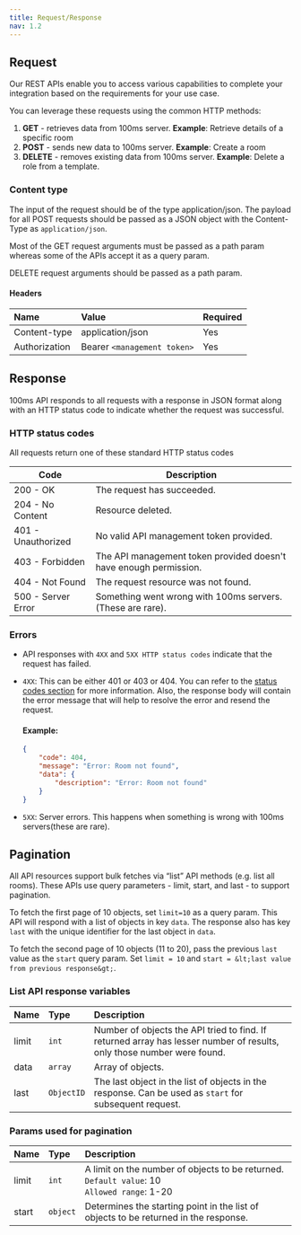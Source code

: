 ```yaml
---
title: Request/Response
nav: 1.2
---
```


## Request

Our REST APIs enable you to access various capabilities to complete your integration based on the requirements for your use case.

<BaseRequest title="https://api.100ms.live/v2/" />

You can leverage these requests using the common HTTP methods:

1. **GET** - retrieves data from 100ms server. **Example**: Retrieve details of a specific room
2. **POST** - sends new data to 100ms server. **Example**: Create a room
3. **DELETE** - removes existing data from 100ms server. **Example**: Delete a role from a template.

### Content type

The input of the request should be of the type application/json. The payload for all POST requests should be passed as a JSON object with the Content-Type as `application/json`.

Most of the GET request arguments must be passed as a path param whereas some of the APIs accept it as a query param.

DELETE request arguments should be passed as a path param.

#### Headers

| Name                | Value                       | Required |
| :------------------ | :-------------------------- | :------- |
| Content-type <br/>  | application/json            | Yes      |
| Authorization <br/> | Bearer `<management token>` | Yes      |

## Response

100ms API responds to all requests with a response in JSON format along with an HTTP status code to indicate whether the request was successful.

### HTTP status codes

All requests return one of these standard HTTP status codes

| Code               | Description                                                       |
| ------------------ | ----------------------------------------------------------------- |
| 200 - OK           | The request has succeeded.                                        |
| 204 - No Content   | Resource deleted.                                                 |
| 401 - Unauthorized | No valid API management token provided.                           |
| 403 - Forbidden    | The API management token provided doesn't have enough permission. |
| 404 - Not Found    | The request resource was not found.                               |
| 500 - Server Error | Something went wrong with 100ms servers. (These are rare).        |

### Errors

-   API responses with `4XX` and `5XX HTTP status codes` indicate that the request has failed.
-   `4XX`: This can be either 401 or 403 or 404. You can refer to the [status codes section](#http-status-codes) for more information. Also, the response body will contain the error message that will help to resolve the error and resend the request.

    #### Example:

    ```json
    {
        "code": 404,
        "message": "Error: Room not found",
        "data": {
            "description": "Error: Room not found"
        }
    }
    ```

-   `5XX`: Server errors. This happens when something is wrong with 100ms servers(these are rare).

## Pagination

All API resources support bulk fetches via “list” API methods (e.g. list all rooms). These APIs use query parameters - limit, start, and last - to support pagination.

To fetch the first page of 10 objects, set `limit=10` as a query param. This API will respond with a list of objects in key `data`. The response also has key `last` with the unique identifier for the last object in `data`.

To fetch the second page of 10 objects (11 to 20), pass the previous `last` value as the `start` query param. Set `limit = 10` and `start = &lt;last value from previous response&gt;`.

### List API response variables

| Name        | Type       | Description                                                                                                            |
| :---------- | :--------- | :--------------------------------------------------------------------------------------------------------------------- |
| limit <br/> | `int`      | Number of objects the API tried to find. If returned array has lesser number of results, only those number were found. |
| data <br/>  | `array`    | Array of objects.                                                                                                      |
| last <br/>  | `ObjectID` | The last object in the list of objects in the response. Can be used as `start` for subsequent request.                 |

### Params used for pagination

| Name  | Type     | Description                                                                                          |
| :---- | :------- | :--------------------------------------------------------------------------------------------------- |
| limit | `int`    | A limit on the number of objects to be returned.<br/> `Default value`: 10<br/> `Allowed range`: 1-20 |
| start | `object` | Determines the starting point in the list of objects to be returned in the response.                 |
